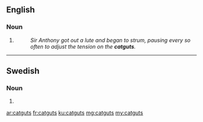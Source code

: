 ==English==

===Noun===
{{head|en|noun plural form}}

# {{plural of|catgut|lang=en}}
#: ''Sir Anthony got out a lute and began to strum, pausing every so often to adjust the tension on the '''catguts'''.''

----

==Swedish==

===Noun===
{{head|sv|noun form}}

# {{sv-noun-form-indef-gen|catgut}}

[[ar:catguts]]
[[fr:catguts]]
[[ku:catguts]]
[[mg:catguts]]
[[my:catguts]]